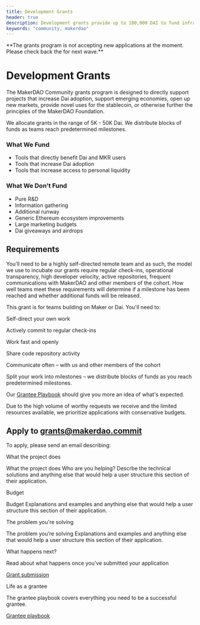 ```yaml
---
title: Development Grants
header: true
description: Development grants provide up to 100,000 DAI to fund infrastructure and applications for Maker.
keywords: "community, makerdao"
---
```


<StatusBanner warning>
**The grants program is not accepting new applications at the moment. Please check back the for next wave.**
</StatusBanner>

# Development Grants

The MakerDAO Community grants program is designed to directly support projects that increase Dai adoption, support emerging economies, open up new markets, provide novel uses for the stablecoin, or otherwise further the principles of the MakerDAO Foundation.

We allocate grants in the range of 5K - 50K Dai. We distribute blocks of funds as teams reach predetermined milestones.

<Tout>

<Box>

### What We Fund

<List>

- Tools that directly benefit Dai and MKR users 
- Tools that increase Dai adoption 
- Tools that increase access to personal liquidity

</List>

</Box>

<Box>

### What We Don't Fund

<List>

- Pure R&D 
- Information gathering 
- Additional runway 
- Generic Ethereum ecosystem improvements 
- Large marketing budgets
- Dai giveaways and airdrops

</List>

</Box>

</Tout>

## Requirements

You’ll need to be a highly self-directed remote team and as such, the model we use to incubate our grants require regular check-ins, operational transparency, high developer velocity, active repositories, frequent communications with MakerDAO and other members of the cohort. How well teams meet these requirements will determine if a milestone has been reached and whether additional funds will be released.

This grant is for teams building on Maker or Dai. You'll need to:

<Checklist>

Self-direct your own work 

Actively commit to regular check-ins 

Work fast and openly

Share code repository activity 

Communicate often – with us and other members of the cohort 

Split your work into milestones – we distribute blocks of funds as you reach predetermined milestones.

</Checklist>

Our [Grantee Playbook](/grantee-playbook/) should give you more an idea of what's expected.

Due to the high volume of worthy requests we receive and the limited resources available, we prioritize applications with conservative budgets.

## Apply to grants@makerdao.commit

To apply, please send an email describing:

<List>

<Box>

What the project does

What the project does Who are you helping? Descrbe the technical solutions and anything else that would help a user structure this section of their application.

</Box>

<Box>

Budget

Budget Explanations and examples and anything else that would help a user structure this section of their application.

</Box>

<Box>

The problem you're solving

The problem you’re solving Explanations and examples and anything else that would help a user structure this section of their application.

</Box>

</List>

<Tout>

<Box>

What happens next?

Read about what happens once you’ve submitted your application

[Grant submission]()

</Box>

<Box>

Life as a grantee

The grantee playbook covers everything you need to be a successful grantee.

[Grantee playbook](/grantee-playbook/)

</Box>

</Tout>